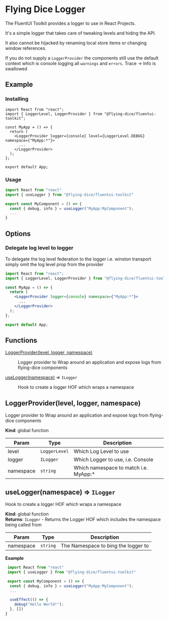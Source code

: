 
<Meta title="logger/API" />

# Flying Dice Logger

The FluentUI Toolkit provides a logger to use in React Projects.

It's a simple logger that takes care of tweaking levels and hiding the API.

It also cannot be hijacked by renaming local store items or changing window references.

If you do not supply a `LoggerProvider` the components still use the default context which is
console logging all `warnings` and `errors`. Trace -> Info is swallowed

## Example

### Installing

```tsx
import React from "react";
import { LoggerLevel, LoggerProvider } from "@flying-dice/fluentui-toolkit";

const MyApp = () => {
  return (
    <LoggerProvider logger={console} level={LoggerLevel.DEBUG} namespace={"MyApp:*"}>
      ...
    </LoggerProvider>
  );
};

export default App;
```

### Usage

```jsx
import React from "react"
import { useLogger } from "@flying-dice/fluentui-toolkit"

export const MyComponent = () => {
  const { debug, info } = useLogger("MyApp:MyComponent");
  ...
}
```

## Options

### Delegate log level to logger

To delegate the log level federation to the logger i.e. winston transport simply omit the
log level prop from the provider

```jsx
import React from "react";
import { LoggerLevel, LoggerProvider } from "@flying-dice/fluentui-toolkit";

const MyApp = () => {
  return (
    <LoggerProvider logger={console} namespace={"MyApp:*"}>
      ...
    </LoggerProvider>
  );
};

export default App;
```

## Functions

<dl>
  <dt>
    <a href="#LoggerProvider">LoggerProvider(level, logger, namespace)</a>
  </dt>
  <dd>
    <p>Logger provider to Wrap around an application and expose logs from flying-dice components</p>
  </dd>
  <dt>
    <a href="#useLogger">useLogger(namespace)</a> ⇒ <code>ILogger</code>
  </dt>
  <dd>
    <p>Hook to create a logger HOF which wraps a namespace</p>
  </dd>
</dl>

<a name="LoggerProvider"></a>

## LoggerProvider(level, logger, namespace)

Logger provider to Wrap around an application and expose logs from flying-dice components

**Kind**: global function

| Param     | Type                     | Description                            |
| --------- | ------------------------ | -------------------------------------- |
| level     | <code>LoggerLevel</code> | Which Log Level to use                 |
| logger    | <code>ILogger</code>     | Which Logger to use, i.e. Console      |
| namespace | <code>string</code>      | Which namespace to match i.e. MyApp:\* |

<a name="useLogger"></a>

## useLogger(namespace) ⇒ <code>ILogger</code>

Hook to create a logger HOF which wraps a namespace

**Kind**: global function  
**Returns**: <code>ILogger</code> - Returns the Logger HOF which includes the namespace being called from

| Param     | Type                | Description                         |
| --------- | ------------------- | ----------------------------------- |
| namespace | <code>string</code> | The Namespace to bing the logger to |

**Example**

```jsx
 import React from "react"
 import { useLogger } from "@flying-dice/fluentui-toolkit"

 export const MyComponent = () => {
  const { debug, info } = useLogger("MyApp:MyComponent");
  ...

  useEffect(() => {
    debug("Hello World!");
  }, [])
}
```
